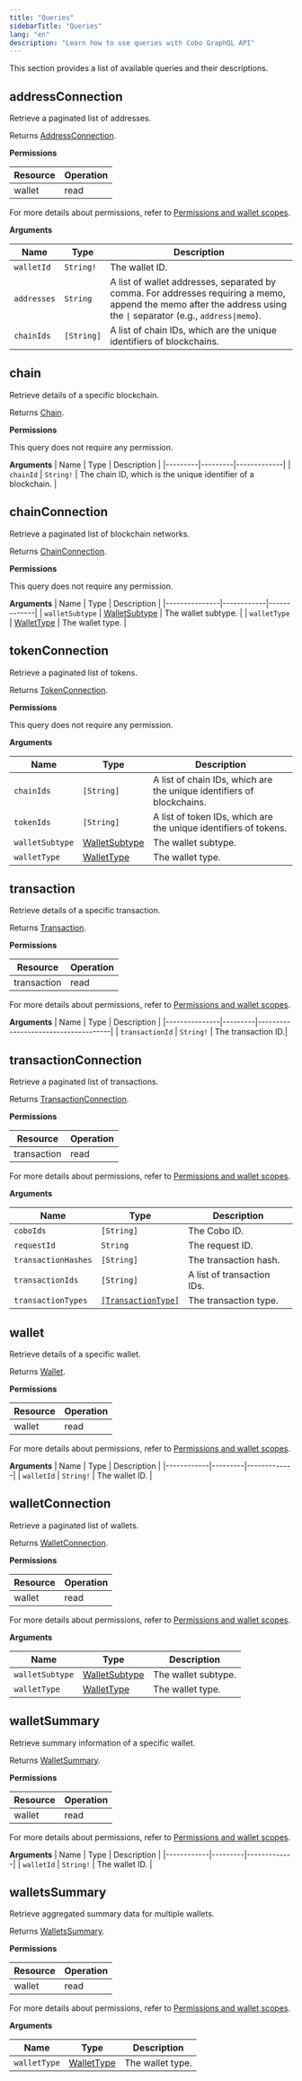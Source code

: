 ```yaml
---
title: "Queries"
sidebarTitle: "Queries"
lang: "en"
description: "Learn how to use queries with Cobo GraphQL API"
---
```


This section provides a list of available queries and their descriptions.

## addressConnection
Retrieve a paginated list of addresses.

Returns [AddressConnection](/v2/developer-tools/graphql/schema#addressconnection).

**Permissions**

| Resource  | Operation |
|-----------|-----------|
| wallet    | read      |

For more details about permissions, refer to [Permissions and wallet scopes](/v2/guides/overview/permissions-and-scopes).

**Arguments**

| Name       | Type      | Description |
|------------|----------|-------------|
| `walletId` | `String!` | The wallet ID. |
| `addresses` | `String` | A list of wallet addresses, separated by comma. For addresses requiring a memo, append the memo after the address using the `\|` separator (e.g., `address\|memo`). |
| `chainIds` | `[String]` | A list of chain IDs, which are the unique identifiers of blockchains. |

## chain
Retrieve details of a specific blockchain.

Returns [Chain](/v2/developer-tools/graphql/schema#chain).

**Permissions**

This query does not require any permission.

**Arguments**
| Name     | Type     | Description |
|---------|---------|-------------|
| `chainId` | `String!` | The chain ID, which is the unique identifier of a blockchain. |

## chainConnection
Retrieve a paginated list of blockchain networks.

Returns [ChainConnection](/v2/developer-tools/graphql/schema#chainconnection).

**Permissions**

This query does not require any permission.

**Arguments**
| Name            | Type        | Description |
|---------------|------------|-------------|
| `walletSubtype` | [WalletSubtype](/v2/developer-tools/graphql/schema#walletsubtype) | The wallet subtype. |
| `walletType` | [WalletType](/v2/developer-tools/graphql/schema#wallettype) | The wallet type. |

## tokenConnection
Retrieve a paginated list of tokens.

Returns [TokenConnection](/v2/developer-tools/graphql/schema#tokenconnection).

**Permissions**

This query does not require any permission.

**Arguments**

| Name            | Type            | Description |
|---------------|----------------|-------------|
| `chainIds`     | `[String]`      | A list of chain IDs, which are the unique identifiers of blockchains. |
| `tokenIds`     | `[String]`      | A list of token IDs, which are the unique identifiers of tokens. |
| `walletSubtype` | [WalletSubtype](/v2/developer-tools/graphql/schema#walletsubtype) | The wallet subtype. |
| `walletType`   | [WalletType](/v2/developer-tools/graphql/schema#wallettype)    | The wallet type.  |

## transaction
Retrieve details of a specific transaction.

Returns [Transaction](/v2/developer-tools/graphql/schema#transaction).

**Permissions**

| Resource     | Operation |
|--------------|-----------|
| transaction  | read      |

For more details about permissions, refer to [Permissions and wallet scopes](/v2/guides/overview/permissions-and-scopes).

**Arguments**
| Name           | Type     | Description                         |
|---------------|---------|-------------------------------------|
| `transactionId` | `String!` | The transaction ID.|

## transactionConnection
Retrieve a paginated list of transactions.

Returns [TransactionConnection](/v2/developer-tools/graphql/schema#transactionconnection).

**Permissions**

| Resource     | Operation |
|--------------|-----------|
| transaction  | read      |

For more details about permissions, refer to [Permissions and wallet scopes](/v2/guides/overview/permissions-and-scopes).

**Arguments**

| Name               | Type               | Description |
|--------------------|-------------------|-------------|
| `coboIds`         | `[String]`         | The Cobo ID. |
| `requestId`       | `String`           | The request ID. |
| `transactionHashes` | `[String]`       | The transaction hash. |
| `transactionIds`  | `[String]`         | A list of transaction IDs. |
| `transactionTypes` | [`[TransactionType]`](/v2/developer-tools/graphql/schema#transactiontype) | The transaction type. |

## wallet
Retrieve details of a specific wallet.

Returns [Wallet](/v2/developer-tools/graphql/schema#wallet).

**Permissions**

| Resource | Operation |
|----------|-----------|
| wallet   | read      |

For more details about permissions, refer to [Permissions and wallet scopes](/v2/guides/overview/permissions-and-scopes).

**Arguments**
| Name       | Type     | Description |
|------------|---------|-------------|
| `walletId` | `String!` | The wallet ID. |

## walletConnection
Retrieve a paginated list of wallets.

Returns [WalletConnection](/v2/developer-tools/graphql/schema#walletconnection).

**Permissions**

| Resource | Operation |
|----------|-----------|
| wallet   | read      |

For more details about permissions, refer to [Permissions and wallet scopes](/v2/guides/overview/permissions-and-scopes).

**Arguments**

| Name            | Type             | Description |
|----------------|-----------------|-------------|
| `walletSubtype` | [WalletSubtype](/v2/developer-tools/graphql/schema#walletsubtype)  | The wallet subtype.|
| `walletType`    | [WalletType](/v2/developer-tools/graphql/schema#wallettype)     | The wallet type. |

## walletSummary
Retrieve summary information of a specific wallet.

Returns [WalletSummary](/v2/developer-tools/graphql/schema#walletsummary).

**Permissions**

| Resource | Operation |
|----------|-----------|
| wallet   | read      |

For more details about permissions, refer to [Permissions and wallet scopes](/v2/guides/overview/permissions-and-scopes).

**Arguments**
| Name       | Type     | Description |
|------------|---------|-------------|
| `walletId` | `String!` | The wallet ID. |

## walletsSummary
Retrieve aggregated summary data for multiple wallets.

Returns [WalletsSummary](/v2/developer-tools/graphql/schema#walletssummary).

**Permissions**

| Resource | Operation |
|----------|-----------|
| wallet   | read      |

For more details about permissions, refer to [Permissions and wallet scopes](/v2/guides/overview/permissions-and-scopes).

**Arguments**

| Name            | Type             | Description |
|----------------|-----------------|-------------|
| `walletType`    | [WalletType](/v2/developer-tools/graphql/schema#wallettype)     | The wallet type.  |
